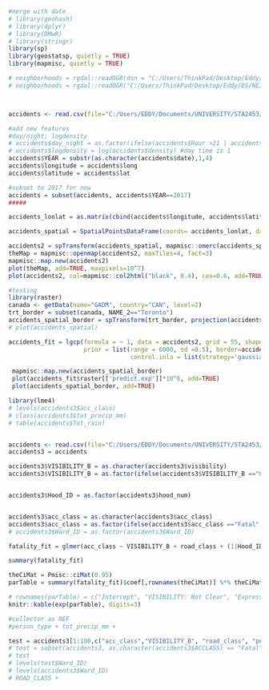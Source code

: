 ```{r}
#merge with date
# library(geohash)
# library(dplyr)
# library(DMwR)
# library(stringr)
library(sp)
library(geostatsp, quietly = TRUE)
library(mapmisc, quietly = TRUE)

# neighborhoods = rgdal::readOGR(dsn = "C:/Users/ThinkPad/Desktop/Eddy/DS", layer = "NEIGHBORHOODS_WGS84")
# neighborhoods = rgdal::readOGR("C:/Users/ThinkPad/Desktop/Eddy/DS/NEIGHBORHOODS_WGS84.shp",layer="NEIGHBORHOODS_WGS84")



accidents <- read.csv(file="C:/Users/EDDY/Documents/UNIVERSITY/STA2453/Proj2/accidents.csv", header=TRUE, sep=",")

#add new features
#day/night; logdensity
# accidents$day_night = as.factor(ifelse(accidents$Hour >21 | accidents$Hour <6, "Night", "Day")) #day time is 1
# accidents$logdensity = log(accidents$density) #day time is 1
accidents$YEAR = substr(as.character(accidents$date),1,4)
accidents$longitude = accidents$long
accidents$latitude = accidents$lat

#subset to 2017 for now
accidents = subset(accidents, accidents$YEAR==2017)
#####

accidents_lonlat = as.matrix(cbind(accidents$longitude, accidents$latitude),nrow=nrow(accidents))

accidents_spatial = SpatialPointsDataFrame(coords= accidents_lonlat, data = accidents, coords.nrs = numeric(0), CRS("+proj=longlat +datum=WGS84 +ellps=WGS84 +towgs84=0,0,0"),  bbox = NULL)

accidents2 = spTransform(accidents_spatial, mapmisc::omerc(accidents_spatial, angle=-17))
theMap = mapmisc::openmap(accidents2, maxTiles=4, fact=3)
mapmisc::map.new(accidents2)
plot(theMap, add=TRUE, maxpixels=10^7)
plot(accidents2, col=mapmisc::col2html("black", 0.4), cex=0.6, add=TRUE)
```


```{r}
#testing
library(raster)
canada <- getData(name="GADM", country="CAN", level=2)
trt_border = subset(canada, NAME_2=="Toronto")
accidents_spatial_border = spTransform(trt_border, projection(accidents2))
# plot(accidents_spatial)
```



```{r}
accidents_fit = lgcp(formula = ~ 1, data = accidents2, grid = 55, shape = 1, buffer = 2000, 
                     prior = list(range = 6000, sd =0.5), border=accidents_spatial_border, 
                                  control.inla = list(strategy='gaussian'), verbose=FALSE, covariates = list(ROAD_CLASS = accidents2$ROAD_CLASS))

 mapmisc::map.new(accidents_spatial_border)
 plot(accidents_fit$raster[['predict.exp']]*10^6, add=TRUE)
 plot(accidents_spatial_border, add=TRUE)

```


```{r}
library(lme4)
# levels(accidents3$acc_class)
# class(accidents3$tot_precip_mm)
# table(accidents$Tot_rain)


accidents <- read.csv(file="C:/Users/EDDY/Documents/UNIVERSITY/STA2453/Proj2/accidents.csv", header=TRUE, sep=",")
accidents3 = accidents

accidents3$VISIBILITY_B = as.character(accidents3$visibility)
accidents3$VISIBILITY_B = as.factor(ifelse(accidents3$VISIBILITY_B =="Clear", "Clear", "Not Clear"))


accidents3$Hood_ID = as.factor(accidents3$hood_num)


accidents3$acc_class = as.character(accidents3$acc_class)
accidents3$acc_class = as.factor(ifelse(accidents3$acc_class =="Fatal", "Fatal", "Non-Fatal"))
# accidents3$Ward_ID = as.factor(accidents3$Ward_ID)

fatality_fit = glmer(acc_class ~ VISIBILITY_B + road_class + (1|Hood_ID), family = "binomial", data=accidents3)

summary(fatality_fit)

theCiMat = Pmisc::ciMat(0.95)
parTable = summary(fatality_fit)$coef[,rownames(theCiMat)] %*% theCiMat

# rownames(parTable) = c("Intercept", "VISIBILITY: Not Clear", "Expressway", "Expressway Ramp", "Laneway", "Local", "Major Arterial" , "Major Arterial Ramp" , "Minor Arterial", "Night Time")
knitr::kable(exp(parTable), digits=3)

#collector as REF
#person_type + tot_precip_mm + 
```




```{r}
test = accidents3[1:100,c("acc_class","VISIBILITY_B", "road_class", "person_type", "tot_precip_mm", "Hood_ID")]
# test = subset(accidents3, as.character(accidents3$ACCLASS) == "Fatal")
# test
# levels(test$Ward_ID)
# levels(accidents3$Ward_ID)
# ROAD_CLASS + 
```












